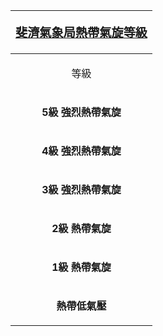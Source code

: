 {| id="toc" style="float:right; margin-left:1.5em; clear:both; width:20em"
! colspan="7"  align=center| <big>[[斐濟氣象局]][[熱帶氣旋]][[熱帶氣旋等級|等級]]</big>
|-  align=center
! 等級 !!風速
|- align="right" style="background: #{{storm colour|cat5}}"
| '''5級 強烈熱帶氣旋''' || ≥108[[節 (單位)|節]]<br>≥199[[公里每小時]]
|- align="right" style="background: #{{storm colour|cat3}}"
| '''4級 強烈熱帶氣旋''' || 86&ndash;107節<br>158&ndash;198公里每小時
|- align="right" style="background: #{{storm colour|cat1}}"
| '''3級 強烈熱帶氣旋''' || 64&ndash;85節<br>118&ndash;157公里每小時
|- align="right" style="background: #{{storm colour|STS}}"
| '''2級 熱帶氣旋''' || 48&ndash;63節<br>88&ndash;117公里每小時
|- align="right" style="background: #{{storm colour|storm}}"
| '''1級 熱帶氣旋''' || 34&ndash;47節<br>63&ndash;87公里每小時
|- align="right" style="background: #{{storm colour|depression}}"
| '''熱帶低氣壓''' || 0&ndash;33節<br>0&ndash;62公里每小時
|}<noinclude>
[[Category:飓风模板|{{PAGENAME}}]]
[[Category:熱帶氣旋模板|{{PAGENAME}}]]
</noinclude>